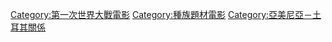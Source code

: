 [[Category:第一次世界大戰電影|Category:第一次世界大戰電影]]
[[Category:種族題材電影|Category:種族題材電影]]
[[Category:亞美尼亞－土耳其關係|Category:亞美尼亞－土耳其關係]]